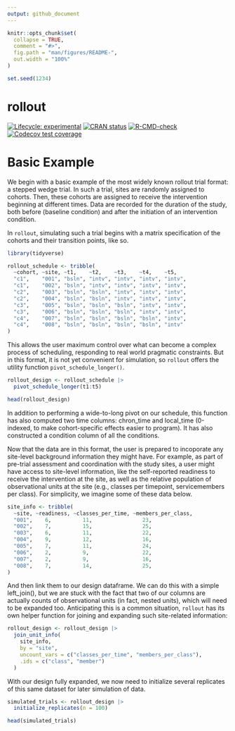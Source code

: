 ```yaml
---
output: github_document
---
```


<!-- README.md is generated from README.Rmd. Please edit that file -->

```r
knitr::opts_chunk$set(
  collapse = TRUE,
  comment = "#>",
  fig.path = "man/figures/README-",
  out.width = "100%"
)

set.seed(1234)
```

# rollout

<!-- badges: start -->
[![Lifecycle: experimental](https://img.shields.io/badge/lifecycle-experimental-orange.svg)](https://lifecycle.r-lib.org/articles/stages.html#experimental)
[![CRAN status](https://www.r-pkg.org/badges/version/rollout)](https://CRAN.R-project.org/package=rollout)
[![R-CMD-check](https://github.com/iancero/rollout/actions/workflows/R-CMD-check.yaml/badge.svg)](https://github.com/iancero/rollout/actions/workflows/R-CMD-check.yaml)
[![Codecov test coverage](https://codecov.io/gh/iancero/rollout/graph/badge.svg)](https://app.codecov.io/gh/iancero/rollout)
<!-- badges: end -->


# Basic Example

We begin with a basic example of the most widely known rollout trial format: a stepped wedge trial. In such a trial, sites are randomly assigned to cohorts. Then, these cohorts are assigned to receive the intervention beginning at different times. Data are recorded for the duration of the study, both before (baseline condition) and after the initiation of an intervention condition. 

In `rollout`, simulating such a trial begins with a matrix specification of the cohorts and their transition points, like so.

```r
library(tidyverse)

rollout_schedule <- tribble(
  ~cohort, ~site, ~t1,    ~t2,    ~t3,    ~t4,    ~t5,
  "c1",    "001", "bsln", "intv", "intv", "intv", "intv",
  "c1",    "002", "bsln", "intv", "intv", "intv", "intv",
  "c2",    "003", "bsln", "bsln", "intv", "intv", "intv",
  "c2",    "004", "bsln", "bsln", "intv", "intv", "intv",
  "c3",    "005", "bsln", "bsln", "bsln", "intv", "intv",
  "c3",    "006", "bsln", "bsln", "bsln", "intv", "intv",
  "c4",    "007", "bsln", "bsln", "bsln", "bsln", "intv",
  "c4",    "008", "bsln", "bsln", "bsln", "bsln", "intv"
)
```

This allows the user maximum control over what can become a complex process of scheduling, responding to real world pragmatic constraints. But in this format, it is not yet convenient for simulation, so `rollout` offers the utility function `pivot_schedule_longer()`.

```r
rollout_design <- rollout_schedule |> 
  pivot_schedule_longer(t1:t5)

head(rollout_design)
```

In addition to performing a wide-to-long pivot on our schedule, this function has also computed two time columns: chron_time and local_time (0-indexed, to make cohort-specific effects easier to program). It has also constructed a condition column of all the conditions.

Now that the data are in this format, the user is prepared to incoporate any site-level background information they might have. For example, as part of pre-trial assessment and coordination with the study sites, a user might have access to site-level information, like the self-reported readiness to receive the intervention at the site, as well as the relative population of observational units at the site (e.g., classes per timepoint, servicemembers per class). For simplicity, we imagine some of these data below.

```r
site_info <- tribble(
  ~site, ~readiness, ~classes_per_time, ~members_per_class,
  "001",    6,          11,                23,
  "002",    7,          15,                25,
  "003",    6,          11,                22,
  "004",    9,          12,                16,
  "005",    7,          11,                24,
  "006",    2,          9,                 22,
  "007",    2,          9,                 16,
  "008",    7,          14,                25,
)
```

And then link them to our design dataframe. We can do this with a simple left_join(), but we are stuck with the fact that two of our columns are actually counts of observational units (in fact, nested units), which will need to be expanded too. Anticipating this is a common situation, `rollout` has its own helper function for joining and expanding such site-related information:


```r
rollout_design <- rollout_design |> 
  join_unit_info(
    site_info,
    by = "site",
    uncount_vars = c("classes_per_time", "members_per_class"),
    .ids = c("class", "member")
  )
```
With our design fully expanded, we now need to initialize several replicates of this same dataset for later simulation of data.

```r
simulated_trials <- rollout_design |> 
  initialize_replicates(n = 100)

head(simulated_trials)
```


















